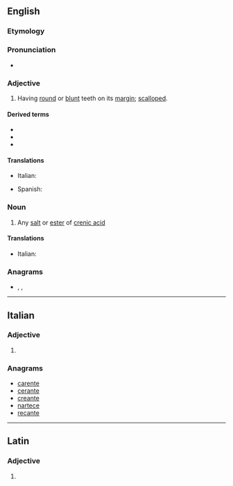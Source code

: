 ==English==

===Etymology===
{{rfe|en}}

===Pronunciation===
* {{IPA|/ˈkɹiː.neɪt/|lang=en}}

===Adjective===
{{en-adj}}

# {{lb|en|botany}} Having [[round]] or [[blunt]] teeth on its [[margin]]; [[scalloped]].

====Derived terms====
* {{l|en|crenulate}}
* {{l|en|bicrenate}}
* {{l|en|double crenate}}

====Translations====
{{trans-top|scalloped}}
* Italian: {{t|it|crenato}}
{{trans-mid}}
* Spanish: {{t+|es|dentado}}
{{trans-bottom}}

===Noun===
{{en-noun}}

# {{lb|en|chemistry}} Any [[salt]] or [[ester]] of [[crenic acid]]

====Translations====
{{trans-top|salt or ester of crenic acid}}
* Italian: {{t|it|crenato|m}}
{{trans-mid}}
{{trans-bottom}}

===Anagrams===
* {{l|en|re-enact}}, {{l|en|reenact}}, {{l|en|reënact}}

----

==Italian==

===Adjective===
{{head|it|adjective form}}

# {{feminine plural of|crenato|lang=it}}

===Anagrams===
* [[carente#Italian|carente]]
* [[cerante#Italian|cerante]]
* [[creante#Italian|creante]]
* [[nartece#Italian|nartece]]
* [[recante#Italian|recante]]

----

==Latin==

===Adjective===
{{la-adj-form|crēnāte}}

# {{inflection of|crēnātus||voc|m|s|lang=la}}